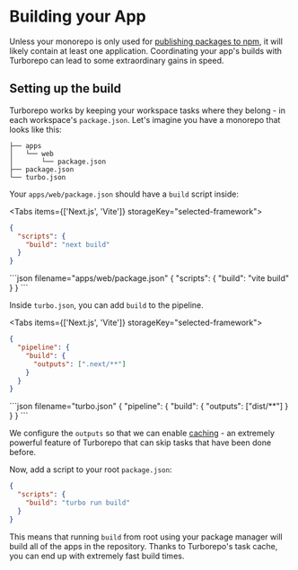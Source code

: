 
# Building your App

Unless your monorepo is only used for [publishing packages to npm](/docs/handbook/publishing-packages), it will likely contain at least one application. Coordinating your app's builds with Turborepo can lead to some extraordinary gains in speed.

## Setting up the build

Turborepo works by keeping your workspace tasks where they belong - in each workspace's `package.json`. Let's imagine you have a monorepo that looks like this:

```
├── apps
│   └── web
│       └── package.json
├── package.json
└── turbo.json
```

Your `apps/web/package.json` should have a `build` script inside:

<Tabs items={['Next.js', 'Vite']} storageKey="selected-framework">
  <Tab>
```json filename="apps/web/package.json"
{
  "scripts": {
    "build": "next build"
  }
}
```
  </Tab>
  <Tab>
```json filename="apps/web/package.json"
{
  "scripts": {
    "build": "vite build"
  }
}
```
  </Tab>
</Tabs>

Inside `turbo.json`, you can add `build` to the pipeline.

<Tabs items={['Next.js', 'Vite']} storageKey="selected-framework">
  <Tab>
```json filename="turbo.json"
{
  "pipeline": {
    "build": {
      "outputs": [".next/**"]
    }
  }
}
```
  </Tab>
  <Tab>
```json filename="turbo.json"
{
  "pipeline": {
    "build": {
      "outputs": ["dist/**"]
    }
  }
}
```
  </Tab>
</Tabs>

<Callout type="info">

We configure the `outputs` so that we can enable [caching](/docs/core-concepts/caching) - an extremely powerful feature of Turborepo that can skip tasks that have been done before.

</Callout>

Now, add a script to your root `package.json`:

```json filename="package.json"
{
  "scripts": {
    "build": "turbo run build"
  }
}
```

This means that running `build` from root using your package manager will build all of the apps in the repository. Thanks to Turborepo's task cache, you can end up with extremely fast build times.
